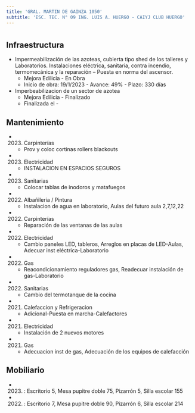 ```yaml
---
title: 'GRAL. MARTIN DE GAINZA 1050'
subtitle: 'ESC. TEC. N° 09 ING. LUIS A. HUERGO - CAIYJ CLUB HUERGO'
---
```


#
## Infraestructura

* Impermeabilización de las azoteas, cubierta tipo shed de los talleres y
Laboratorios. Instalaciones eléctrica, sanitaria, contra incendio, termomecánica y la reparación –
Puesta en norma del ascensor. 
    + Mejora Edilicia - En Obra 
    + Inicio de obra: 19/1/2023 - Avance: 49% - Plazo: 330 días 


* Imperbeabilizacion de un sector de azotea 
    + Mejora Edilicia - Finalizado 
    + Finalizada el - 






## Mantenimiento

*  (2023) Carpinterías 
    + Prov y coloc cortinas rollers blackouts

*  (2023) Electricidad 
    + INSTALACION EN ESPACIOS SEGUROS

*  (2023) Sanitarias 
    + Colocar tablas de inodoros y matafuegos

*  (2022) Albañileria / Pintura 
    + Instalacion de agua en laboratorio, Aulas del futuro aula 2,7,12,22

*  (2022) Carpinterías 
    + Reparación de las ventanas de las aulas

*  (2022) Electricidad 
    + Cambio paneles LED, tableros, Arreglos en placas de LED-Aulas, Adecuar inst eléctrica-Laboratorio

*  (2022) Gas 
    + Reacondicionamiento reguladores gas, Readecuar instalación de gas-Laboratorio

*  (2022) Sanitarias 
    + Cambio del termotanque de la cocina

*  (2021) Calefaccion y Refrigeracion 
    + Adicional-Puesta en marcha-Calefactores

*  (2021) Electricidad 
    + Instalación de 2 nuevos motores

*  (2021) Gas 
    + Adecuacion inst de gas, Adecuación de los equipos de calefacción





## Mobiliario

*  (2023) : Escritorio 5, Mesa pupitre doble 75, Pizarrón 5, Silla escolar 155 

*  (2022) : Escritorio 7, Mesa pupitre doble 90, Pizarrón 6, Silla escolar 214 



